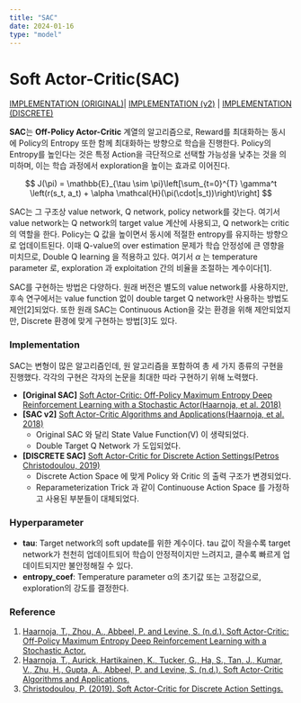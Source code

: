 ```yaml
---
title: "SAC"
date: 2024-01-16
type: "model"
---
```


# Soft Actor-Critic(SAC)

[IMPLEMENTATION (ORIGINAL)](<https://github.com/enfow/iiixr/blob/main/trainer/src/trainer/sac_trainer.py>)| [IMPLEMENTATION (v2)](<https://github.com/enfow/iiixr/blob/main/trainer/src/trainer/sac_v2_trainer.py>) | [IMPLEMENTATION (DISCRETE)](<https://github.com/enfow/iiixr/blob/main/trainer/src/trainer/discrete_trainer.py>)

 **SAC**는 **Off-Policy Actor-Critic** 계열의 알고리즘으로, Reward를 최대화하는 동시에 Policy의 Entropy 또한 함께 최대화하는 방향으로 학습을 진행한다. Policy의 Entropy를 높인다는 것은 특정 Action을 극단적으로 선택할 가능성을 낮추는 것을 의미하며, 이는 학습 과정에서 exploration을 높이는 효과로 이어진다.

$$
J(\pi) = \mathbb{E}_{\tau \sim \pi}\left[\sum_{t=0}^{T} \gamma^t \left(r(s_t, a_t) + \alpha \mathcal{H}(\pi(\cdot|s_t))\right)\right]
$$

SAC는 그 구조상 value network, Q network, policy network를 갖는다. 여기서 value network는 Q network의 target value 계산에 사용되고, Q network는 critic의 역할을 한다. Policy는 Q 값을 높이면서 동시에 적절한 entropy를 유지하는 방향으로 업데이트된다. 이때 Q-value의 over estimation 문제가 학습 안정성에 큰 영향을 미치므로, Double Q learning 을 적용하고 있다. 여기서 $\alpha$ 는 temperature parameter 로, exploration 과 exploitation 간의 비율을 조절하는 계수이다[1]. 

SAC를 구현하는 방법은 다양하다. 원래 버전은 별도의 value network를 사용하지만, 후속 연구에서는 value function 없이 double target Q network만 사용하는 방법도 제안[2]되었다. 또한 원래 SAC는 Continuous Action을 갖는 환경을 위해 제안되었지만, Discrete 환경에 맞게 구현하는 방법[3]도 있다.

### Implementation

SAC는 변형이 많은 알고리즘인데, 원 알고리즘을 포함하여 총 세 가지 종류의 구현을 진행했다. 각각의 구현은 각자의 논문을 최대한 따라 구현하기 위해 노력했다. 

- **[Original SAC]** [Soft Actor-Critic: Off-Policy Maximum Entropy Deep Reinforcement Learning with a Stochastic Actor(Haarnoja, et al. 2018)](<https://arxiv.org/pdf/1812.05905>)
- **[SAC v2]** [Soft Actor-Critic Algorithms and Applications(Haarnoja, et al. 2018)](<https://arxiv.org/pdf/1812.05905>)
  - Original SAC 와 달리 State Value Function(V) 이 생략되었다.
  - Double Target Q Network 가 도입되었다.
- **[DISCRETE SAC]** [Soft Actor-Critic for Discrete Action Settings(Petros Christodoulou, 2019)](<https://arxiv.org/abs/1910.07207>)
  - Discrete Action Space 에 맞게 Policy 와 Critic 의 출력 구조가 변경되었다.
  - Reparameterization Trick 과 같이 Continuouse Action Space 를 가정하고 사용된 부분들이 대체되었다.

### Hyperparameter

- **tau**: Target network의 soft update를 위한 계수이다.  tau 값이 작을수록 target network가 천천히 업데이트되어 학습이 안정적이지만 느려지고, 클수록 빠르게 업데이트되지만 불안정해질 수 있다.
- **entropy_coef**: Temperature parameter α의 초기값 또는 고정값으로, exploration의 강도를 결정한다.

### Reference

1. [Haarnoja, T., Zhou, A., Abbeel, P. and Levine, S. (n.d.). Soft Actor-Critic: Off-Policy Maximum Entropy Deep Reinforcement Learning with a Stochastic Actor.](<https://arxiv.org/pdf/1801.01290>)
2. [Haarnoja, T., Aurick, Hartikainen, K., Tucker, G., Ha, S., Tan, J., Kumar, V., Zhu, H., Gupta, A., Abbeel, P. and Levine, S. (n.d.). Soft Actor-Critic Algorithms and Applications.](<https://arxiv.org/pdf/1812.05905>)
3. [Christodoulou, P. (2019). Soft Actor-Critic for Discrete Action Settings.](<https://arxiv.org/pdf/1910.07207>)